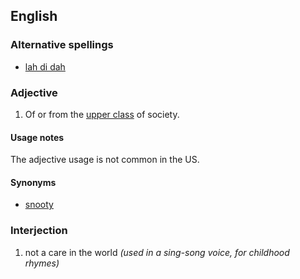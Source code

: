 ==English==

===Alternative spellings===
* [[lah di dah]]

===Adjective===
{{en-adj}}

# {{British|pejorative}} Of or from the [[upper class]] of society.

====Usage notes====
The adjective usage is not common in the US.

====Synonyms====
* [[snooty]]

===Interjection===
{{en-intj}}

# {{context|US}} not a care in the world ''(used in a sing-song voice, for childhood rhymes)''
